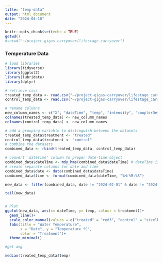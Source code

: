 ```yaml
---
title: "temp-data"
output: html_document
date: "2024-04-18"
---
```


```r
knitr::opts_chunk$set(echo = TRUE)
getwd()
#setwd("~/project-gigas-carryover/lifestage-carryover")
```

### Temperature Data

```r
# load libraries
library(tidyverse)
library(ggplot2)
library(lubridate)
library(dplyr)

# retrieve csvs
treated_temp_data <- read.csv("~/project-gigas-carryover/lifestage_carryover/data/loggers/Tank_4_treated_20240201.csv")
control_temp_data <- read.csv("~/project-gigas-carryover/lifestage_carryover/data/loggers/Tank_3_control_20240201.csv")

# rename columns
new_column_names <- c("X", "dateTime", "temp", "intensity", "couplerDetached", "couplerAttached", "HostConnected", "stopped", "endOfFile")
colnames(treated_temp_data) <- new_column_names
colnames(control_temp_data) <- new_column_names

# add a grouping variable to distinguish between the datasets
treated_temp_data$treatment <- "treated"
control_temp_data$treatment <- "control"
# combine the datasets
combined_data <- rbind(treated_temp_data, control_temp_data)

# convert 'dateTime' column to proper date-time object
combined_data$dateTime <- mdy_hms(combined_data$dateTime) # dateTime is in "YYYY-MM-DD HH:MM:SS" format
# create separate columns for date and time
combined_data$date <- date(combined_data$dateTime)
combined_data$time <- format(combined_data$dateTime, "%H:%M:%S")

new_data <- filter(combined_data, date != "2024-02-01" & date != "2024-01-31")

tail(new_data)


# Plot
ggplot(new_data, aes(x= dateTime, y= temp, colour = treatment))+
  geom_line()+
  scale_color_manual(values = c("treated" = "red3", "control" = "steelblue"), labels = c("Control", "Treated"))+
  labs(title = "Water Temperature",
       x = "Date", y = "Temperature ºC",
       color = "Treatment")+
  theme_minimal()

#get avg

median(treated_temp_data$temp)

```